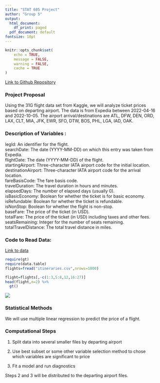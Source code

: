 ```yaml
---
title: "STAT 605 Project"
author: "Group 5"
output:
  html_document:
    df_print: paged
  pdf_document: default
fontsize: 10pt
---
```

```r
knitr::opts_chunk$set(
	echo = TRUE,
	message = FALSE,
	warning = FALSE,
	cache = TRUE
)
```
[Link to Github Repository](https://github.com/anchayes/Stat605_Project)

### Project Proposal  
Using the 31G flight data set from Kaggle, we will analyze ticket prices based on 
departing airport. The data is from Expedia between 2022-04-16 and 2022-10-05. 
The airport arrival/destinations are ATL, DFW, DEN, ORD, LAX, CLT, MIA, JFK, 
EWR, SFO, DTW, BOS, PHL, LGA, IAD, OAK. 

### Description of Variables :  
legId: An identifier for the flight.  
searchDate: The date (YYYY-MM-DD) on which this entry was taken from Expedia.  
flightDate: The date (YYYY-MM-DD) of the flight.  
startingAirport: Three-character IATA airport code for the initial location.  
destinationAirport: Three-character IATA airport code for the arrival location.  
fareBasisCode: The fare basis code.  
travelDuration: The travel duration in hours and minutes.  
elapsedDays: The number of elapsed days (usually 0).  
isBasicEconomy: Boolean for whether the ticket is for basic economy.  
isRefundable: Boolean for whether the ticket is refundable.  
isNonStop: Boolean for whether the flight is non-stop.  
baseFare: The price of the ticket (in USD).  
totalFare: The price of the ticket (in USD) including taxes and other fees.  
seatsRemaining: Integer for the number of seats remaining.  
totalTravelDistance: The total travel distance in miles.   

### Code to Read Data:  
[Link to data](https://www.kaggle.com/datasets/dilwong/flightprices)
```r
require(gt)
require(data.table)
flights=fread("itineraries.csv",nrows=1000)

flight=flights[,-c(1:3,5:8,12,16:27)]
head(flight,n=2) %>%
  gt()
```
![](Table.png)

### Statistical Methods
We will use multiple linear regression to predict the price of a flight. 

### Computational Steps
1. Split data into several smaller files by departing airport

2. Use best subset or some other variable selection method to chose which variables are significant to price

3. Fit a model and run diagnostics 

Steps 2 and 3 will be distributed to the departing airport files.

